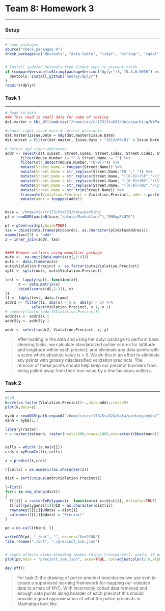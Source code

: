 # Team 8: Homework 3

***
### Setup 
***

```r
# Load packages
source("check_packages.R")
check_packages(c("devtools", "data.table", "tidyr", "stringr", "rgdal", "rgeos", "httr", "rjson", "RDSTK", "date", "lubridate", "Rcpp","sp", "mvoutlier", "outliers", "e1071", "raster"))


# Install updated devtools from GitHub repo to prevent crash
if (compareVersion(toString(packageVersion("dplyr")), "0.3.0.9000") == -1) {
  devtools::install_github("hadley/dplyr")
}
require(dplyr)
```

### Task 1
***
```r
# Read in data
### This read in small data for sake of testing
dat.master = tbl_df(read.csv("/home/vis/cr173/Sta523/data/parking/NYParkingViolations.csv",stringsAsFactors=FALSE))

#choose right issue date & correct precincts
dat.master$Issue.Date = mdy(dat.master$Issue.Date)
dat.subset = filter(dat.master, Issue.Date > "2013/09/01" & Issue.Date < "2014/6/30" & (Violation.Precinct == 1 | Violation.Precinct == 5 | Violation.Precinct == 6 | Violation.Precinct == 7 | Violation.Precinct == 9 | Violation.Precinct == 10 | Violation.Precinct == 13 | Violation.Precinct == 14 | Violation.Precinct == 17 | Violation.Precinct == 18 | Violation.Precinct == 19 | Violation.Precinct == 20 | Violation.Precinct == 22 | Violation.Precinct == 23 | Violation.Precinct == 24 | Violation.Precinct == 25 | Violation.Precinct == 26 | Violation.Precinct == 28 | Violation.Precinct == 30 | Violation.Precinct == 32 | Violation.Precinct == 33 | Violation.Precinct == 34))

# Select and clean addresses
addr <- select(dat.subset, Street.Code1, Street.Code2, Street.Code3, Street.Name, Intersecting.Street, House.Number, Violation.Precinct) %>% mutate(House.Number = str_trim(House.Number)) %>%
       filter(House.Number != "" & Street.Name != "") %>%
       filter(str_detect(House.Number,"[0-9]+")) %>%
       mutate(Street.Name = toupper(Street.Name)) %>%
       mutate(Street.Name = str_replace(Street.Name,"TH "," ")) %>%
       mutate(Street.Name = str_replace(Street.Name, "([0-9]+)ST","\\1")) %>%
       mutate(Street.Name = str_replace(Street.Name, "([0-9]+)RD","\\1")) %>%
       mutate(Street.Name = str_replace(Street.Name, "([0-9]+)ND","\\1")) %>%
       mutate(Street.Name = str_trim(Street.Name)) %>%
       transmute(Violation.Precinct = Violation.Precinct, addr = paste(House.Number, Street.Name)) %>%
       mutate(addr = toupper(addr))


base = '/home/vis/cr173/Sta523/data/parking'
pl = readOGR(paste0(base,"/pluto/Manhattan/"),"MNMapPLUTO")

pt = gCentroid(pl,byid=TRUE)
tax = cbind(data.frame(pt@coords), as.character(pl@data$Address))
names(tax)[3] = "addr"
z = inner_join(addr, tax)


#### Remove outliers using mvoutlier package
outs <-  na.omit(data.matrix(z[,2:4]))
outs <- data.frame(outs)
outs$Violation.Precinct <- as.factor(outs$Violation.Precinct)
splt <- split(outs, outs$Violation.Precinct) 

test <- lapply(splt, function(x){
      d <- data.matrix(x)
      cbind(scores(d[,2:3]), x)
})
t1 <- ldply(test, data.frame)
addr2 <- filter(t1, abs(x) < 5 &  abs(y) < 5) %>%
            select(Violation.Precinct, x.1, y.1)
# summary(factor(addr2$Violation.Precinct))
addr2$x <- addr2$x.1
addr2$y <- addr2$y.1

addr <- select(addr2, Violation.Precinct, x, y)
```

> After loading in the data and using the dplyr package to perform basic cleaning tasks, we calculate standardized outlier scores for lattitude and longitude within each precinct, and eliminate any data points with a score who's absolute value is > 5. We do this in an effort to eliminate any points with grossly misclassified validation precincts. The removal of these points should help keep our precinct boarders from being pulled away from their true value by a few facicious outliers. 


### Task 2
***

```r
#SVM
k=svm(as.factor(Violation.Precinct)~.,data=addr,cross=5)
plot(k,data=s)

nybb = readOGR(path.expand("/home/vis/cr173/Sta523/data/parking/nybb/"),"nybb",stringsAsFactors=FALSE)
manh = nybb[2,]

library(raster)
r = rasterize(manh, raster(ncols=500,nrows=1000,ext=extent(bbox(manh))))


cells = which(!is.na(r[]))
crds = xyFromCell(r,cells)

z = predict(k,crds)

r[cells] = as.numeric(as.character(z))

dist = sort(unique(addr$Violation.Precinct))

l=list()
for(i in seq_along(dist))
{
  l[[i]] = rasterToPolygons(r, function(x) x==dist[i], dissolve=TRUE)
  l[[i]]@polygons[[1]]@ID = as.character(dist[i])
  rownames(l[[i]]@data) = dist[i]
  colnames(l[[i]]@data) = "Precinct"
}

pd = do.call(rbind, l)

writeOGR(pd, "./out", "", driver="GeoJSON")
file.rename("./out", "./precinct_svm.json")


# alpha affects alpha blending (makes things transparent), useful if polys may overlap
plot(pd,main = "precinct_svm.json", axes=TRUE, col=adjustcolor(2:6,alpha=0.5))

dev.off()
```

> For task 2--the drawing of police precinct boundaries--we use svm to create a supervised learning framework for mapping our violation data to a map of NYC. With incorrectly coded data removed and enough data points along boarder of each precinct this should provide a good approximation of what the police precincts in Manhattan look like.